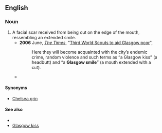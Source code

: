 {{rfv}}
==English==

===Noun===
{{en-noun|sg=[[Glasgow]] [[smile]]}}

# A facial scar received from being cut on the edge of the mouth, ressembling an extended smile. 
#*'''2006''' June, ''[[w:The Times|The Times]]'', "[http://www.timesonline.co.uk/tol/news/uk/article679113.ece Third World Scouts to aid Glasgow poor]",
#*:Here they will become acquainted with the city’s endemic crime, random violence and such terms as “a Glasgow kiss” (a headbutt) and “a '''Glasgow smile'''” (a mouth extended with a cut).
#*{{quote-book|2007|Harland Miller|International Lonely Guy|url=http://books.google.com/books?id=3YVQAAAAMAAJ|page=118
|passage=To promote the bid they had this slogan, 'Glasgow Smiles Better', which, when you consider what a '''Glasgow smile''' is, is a pretty negative association to make.}}

====Synonyms====
*[[Chelsea grin]]

====See also====
*{{pedialite}}
*[[Glasgow kiss]]